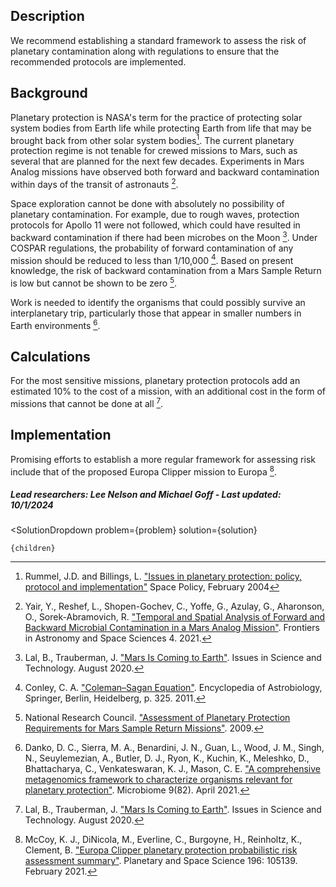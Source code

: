 

## Description
We recommend establishing a standard framework to assess the risk of planetary contamination along with regulations to ensure that the recommended protocols are implemented.

## Background
Planetary protection is NASA's term for the practice of protecting solar system bodies from Earth life while protecting Earth from life that may be brought back from other solar system bodies[^"1"]. The current planetary protection regime is not tenable for crewed missions to Mars, such as several that are planned for the next few decades. Experiments in Mars Analog missions have observed both forward and backward contamination within days of the transit of astronauts [^"14"].

Space exploration cannot be done with absolutely no possibility of planetary contamination. For example, due to rough waves, protection protocols for Apollo 11 were not followed, which could have resulted in backward contamination if there had been microbes on the Moon [^"7"]. Under COSPAR regulations, the probability of forward contamination of any mission should be reduced to less than 1/10,000 [^"2"]. Based on present knowledge, the risk of backward contamination from a Mars Sample Return is low but cannot be shown to be zero [^"10"].

Work is needed to identify the organisms that could possibly survive an interplanetary trip, particularly those that appear in smaller numbers in Earth environments [^"3"].

## Calculations
For the most sensitive missions, planetary protection protocols add an estimated 10% to the cost of a mission, with an additional cost in the form of missions that cannot be done at all [^"7"].


## Implementation
Promising efforts to establish a more regular framework for assessing risk include that of the proposed Europa Clipper mission to Europa [^"8"].

##### Lead researchers: Lee Nelson and Michael Goff - Last updated: 10/1/2024

[^"2"]: Conley, C. A. ["Coleman–Sagan Equation"](https://link.springer.com/referenceworkentry/10.1007/978-3-642-11274-4_317). Encyclopedia of Astrobiology, Springer, Berlin, Heidelberg, p. 325. 2011.

[^"3"]: Danko, D. C., Sierra, M. A., Benardini, J. N., Guan, L., Wood, J. M., Singh, N., Seuylemezian, A., Butler, D. J., Ryon, K., Kuchin, K., Meleshko, D., Bhattacharya, C., Venkateswaran, K. J., Mason, C. E. ["A comprehensive metagenomics framework to characterize organisms relevant for planetary protection"](https://microbiomejournal.biomedcentral.com/articles/10.1186/s40168-021-01020-1). Microbiome 9(82). April 2021.

[^"7"]: Lal, B., Trauberman, J. ["Mars Is Coming to Earth"](https://issues.org/mars-is-coming-to-earth-planetary-protection-policy/). Issues in Science and Technology. August 2020.

[^"8"]: McCoy, K. J., DiNicola, M., Everline, C., Burgoyne, H., Reinholtz, K., Clement, B. ["Europa Clipper planetary protection probabilistic risk assessment summary"](https://www.sciencedirect.com/science/article/abs/pii/S0032063320303524). Planetary and Space Science 196: 105139. February 2021.

[^"10"]: National Research Council. ["Assessment of Planetary Protection Requirements for Mars Sample Return Missions"](https://nap.nationalacademies.org/login.php?record_id=12576). 2009.

[^"14"]: Yair, Y., Reshef, L., Shopen-Gochev, C., Yoffe, G., Azulay, G., Aharonson, O., Sorek-Abramovich, R. ["Temporal and Spatial Analysis of Forward and Backward Microbial Contamination in a Mars Analog Mission"](https://www.frontiersin.org/articles/10.3389/fspas.2021.589147/full). Frontiers in Astronomy and Space Sciences 4. 2021.

[^"1"]: Rummel, J.D. and Billings, L. ["Issues in planetary protection: policy, protocol and implementation"](https://doi.org/10.1016/j.spacepol.2003.11.005) Space Policy, February 2004


  <SolutionDropdown 
    problem={problem} 
    solution={solution}
  >
    {children}
  </SolutionDropdown>